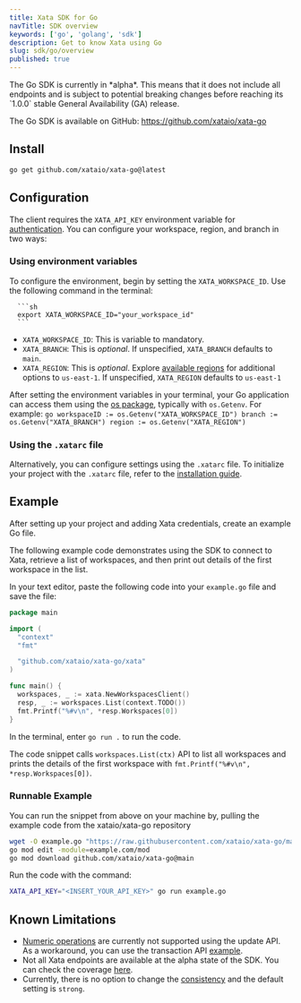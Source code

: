 ```yaml
---
title: Xata SDK for Go
navTitle: SDK overview
keywords: ['go', 'golang', 'sdk']
description: Get to know Xata using Go
slug: sdk/go/overview
published: true
---
```


<Alert status="warning">
  The Go SDK is currently in *alpha*. This means that it does not include all endpoints and is subject to potential
  breaking changes before reaching its `1.0.0` stable General Availability (GA) release.
</Alert>

The Go SDK is available on GitHub: https://github.com/xataio/xata-go

## Install

```bash
go get github.com/xataio/xata-go@latest
```

## Configuration

The client requires the `XATA_API_KEY` environment variable for [authentication](/docs/rest-api/authentication). You can configure your workspace, region, and branch in two ways:
### Using environment variables

To configure the environment, begin by setting the `XATA_WORKSPACE_ID`. Use the following command in the terminal:

      ```sh
      export XATA_WORKSPACE_ID="your_workspace_id"
      ```

- `XATA_WORKSPACE_ID`: This is variable to mandatory.
- `XATA_BRANCH`: This is _optional_. If unspecified, `XATA_BRANCH` defaults to `main`.  
- `XATA_REGION`: This is _optional_. Explore [available regions](/docs/getting-started/available-regions) for additional options to `us-east-1`. If unspecified, `XATA_REGION` defaults to `us-east-1`
   
After setting the environment variables in your terminal, your Go application can access them using the [os package](https://pkg.go.dev/os), typically with `os.Getenv`. For example:
    ```go
    workspaceID := os.Getenv("XATA_WORKSPACE_ID")
    branch := os.Getenv("XATA_BRANCH")
    region := os.Getenv("XATA_REGION")
    ```

### Using the `.xatarc` file
Alternatively, you can configure settings using the `.xatarc` file. To initialize your project with the `.xatarc` file, refer to the [installation guide](/docs/getting-started/installation#xatarc).

## Example

After setting up your project and adding Xata credentials, create an example Go file.

The following example code demonstrates using the SDK to connect to Xata, retrieve a list of workspaces, and then print out details of the first workspace in the list.

In your text editor, paste the following code into your `example.go` file and save the file:

```go
package main

import (
  "context"
  "fmt"

  "github.com/xataio/xata-go/xata"
)

func main() {
  workspaces, _ := xata.NewWorkspacesClient()
  resp, _ := workspaces.List(context.TODO())
  fmt.Printf("%#v\n", *resp.Workspaces[0])
}
```

In the terminal, enter `go run .` to run the code.

The code snippet calls `workspaces.List(ctx)` API to list all workspaces and prints the details of the first workspace with `fmt.Printf("%#v\n", *resp.Workspaces[0])`.

### Runnable Example

You can run the snippet from above on your machine by, pulling the example code from the xataio/xata-go repository

```bash
wget -O example.go "https://raw.githubusercontent.com/xataio/xata-go/main/examples/list_workspaces.go"
go mod edit -module=example.com/mod
go mod download github.com/xataio/xata-go@main
```

Run the code with the command:

```bash
XATA_API_KEY="<INSERT_YOUR_API_KEY>" go run example.go
```

## Known Limitations

- [Numeric operations](/docs/sdk/update#numeric-operations) are currently not supported using the update API. As a workaround, you can use the transaction API [example](/docs/sdk/transaction).
- Not all Xata endpoints are available at the alpha state of the SDK. You can check the coverage [here](https://github.com/xataio/xata-go/issues/1).
- Currently, there is no option to change the [consistency](/docs/concepts/data-model#consistency) and the default setting is `strong`.
